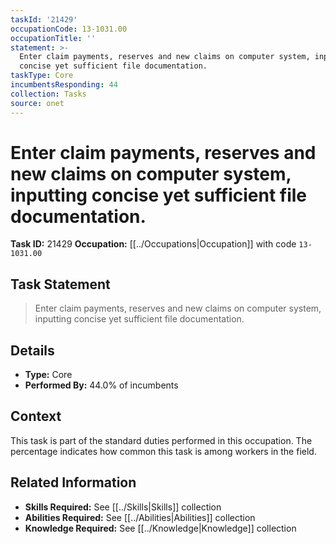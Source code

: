```yaml
---
taskId: '21429'
occupationCode: 13-1031.00
occupationTitle: ''
statement: >-
  Enter claim payments, reserves and new claims on computer system, inputting
  concise yet sufficient file documentation.
taskType: Core
incumbentsResponding: 44
collection: Tasks
source: onet
---
```

# Enter claim payments, reserves and new claims on computer system, inputting concise yet sufficient file documentation.

**Task ID:** 21429
**Occupation:** [[../Occupations|Occupation]] with code `13-1031.00`

## Task Statement

> Enter claim payments, reserves and new claims on computer system, inputting concise yet sufficient file documentation.

## Details

- **Type:** Core
- **Performed By:** 44.0% of incumbents

## Context

This task is part of the standard duties performed in this occupation. The percentage indicates how common this task is among workers in the field.

## Related Information

- **Skills Required:** See [[../Skills|Skills]] collection
- **Abilities Required:** See [[../Abilities|Abilities]] collection
- **Knowledge Required:** See [[../Knowledge|Knowledge]] collection
